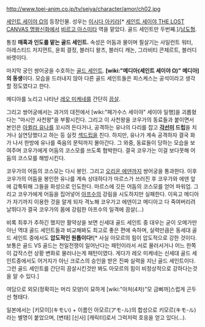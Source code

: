 http://www.toei-anim.co.jp/tv/seiya/character/amor/ch02.jpg

[[세인트 세이야 Ω]]의 등장인물. 성우는 [[이시다 아키라]][* [[세인트 세이야 THE LOST CANVAS 명왕신화]]에서 [[비르고 아스미타]] 역을 맡았다. 골드 세인트만 두번째.]/[[남도형]].

통칭 '''매혹과 인도를 맡는 골드 세인트.''' 속성은 어둠과 물이며 필살기는 사일런트 워터, 아레스티드 저지먼트, 윤회 결정, 블러디 왈츠, 블러디 캐논, 그라비티 콘체르트, 블러디 바렛이다.

마지막 궁인 쌍어궁을 수호하는 [[골드 세인트]]. '''[wiki:"메디아(세인트 세이야 Ω)" 메디아]의 동생'''이다. 모습을 드러내지 않아 다른 골드 세인트들은 피스케스는 공석이라고 생각할 정도였다고 한다.

메디아를 노리고 나타난 [[레오 미케네]]를 간단히 [[끔살]].

그리고 쌍어궁에서는 과거의 대전에서 [wiki:"페가수스 세이야" 세이야 일행]을 괴롭혔다는 "마시안 사천왕"을 부활시킨다. 그리고 이 사천왕을 코우가의 동료들과 붙이면서 본인은 [[아퀼라 유나]]를 꼬시려 든다거나, 공격하는 유나의 다리를 잡고 '''[[각선미]] 드립'''을 치거나 실연당했다고 하는 등 실컷 [[섹드립]]을 친다. 하지만, 유나가 계속 공격하자 결국 화가 나서 한방에 유나를 죽음의 문턱까지 몰아간다. 그 와중, 동료들이 당하는 모습을 보여주며 코우가에게 어둠의 코스모를 쓰도록 협박한다. 결국 코우가는 이걸 보다못해 어둠의 코스모를 해방시킨다.

코우가의 어둠의 코스모는 다시 봉인. 그리고 [[오리온 에덴]]까지 쌍어궁을 통과한다. 이후 코우가의 어둠을 봉인한 유나를 계속 상대하다가 마르스가 쓰러진 후 코우가와 에덴 앞에 갑툭튀해 그들을 화성으로 인도한다. 마르스에 깃든 어둠의 코스모를 얻어 파워업. 그리고 코우가에게 어둠을 집어넣어 [[아프수]]의 강림을 시도하지만 실패한다. 이윽고 메디아가 자기까지 이용한 것을 알게 되자 격노해 코우가고 에덴이고 메디아고 다 죽여버리려 날뛰다가 결국 코우가의 몸에 강림한 아프수의 일격에 끔살(...)

비록 최후가 추하긴 했지만 활약상을 보면 신세대 골드 세인트 중 대우는 굳이 오메가만 아닌 역대 골드 세인트들과 비교해봐도 최고로 좋은 편에 속하며, 실력만큼은 동세대 골드 세인트 중에서도 '''압도적인 원톱이다!'''[* 사실 아모르의 힘이 압도적으로 강한 것이다.보통은 골드 VS 골드는 천일전쟁이 일어난다는 패턴이라서 서로 물러서거나 어느 한쪽이 갑작스런 상황 변화로 물러나는게 패턴이였다. 게다가 레오 미케네는 신세대 골드 세인트중에서도 어거지가 아닌 크로스의 승인을 받은 진짜 실력을 지닌 골드 세인트이다. 그런 골드 세인트를 간단히 끔살시킨것만 봐도 아모르의 힘이 비정상적으로 강하다는것을 알 수 있다.]

여담으로 외모(정확히는 머리 모양)이 묘하게 [wiki:"아처(4차)"모 금삐까]스럽게 곤두선 형태다.

일본에서는 [키모이](キモい) + 이름인 아모르(アモ-ル)의 합성으로 키모르(キモ-ル)라는 별명이 붙었으며, [변태] [신사] [캐릭터]로서 그럭저럭 호응을 얻고 있다(...).
